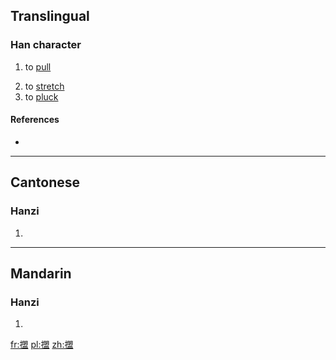 ==Translingual==

===Han character===
{{Han char|rn=64|rad=手|as=13|sn=16|four=|canj=手日月廿 (QABT), X手日月廿 (XQABT)|ids=⿰[[扌]][[盟]]}}

# {{context|Cantonese}} to [[pull]]
# to [[stretch]]
# to [[pluck]]

====References====
* {{Han ref|kx=0459.201|hdz=31968.051|uh=64DD|ud=25821}}

----

==Cantonese==

===Hanzi===
{{yue-hanzi|jyut=|y=mang3}}

# {{defn|lang=yue|sort=手13}}

----

==Mandarin==

===Hanzi===
{{cmn-hanzi|pin=|wg=}}

# {{defn|lang=cmn|sort=手13}}

[[fr:擝]]
[[pl:擝]]
[[zh:擝]]